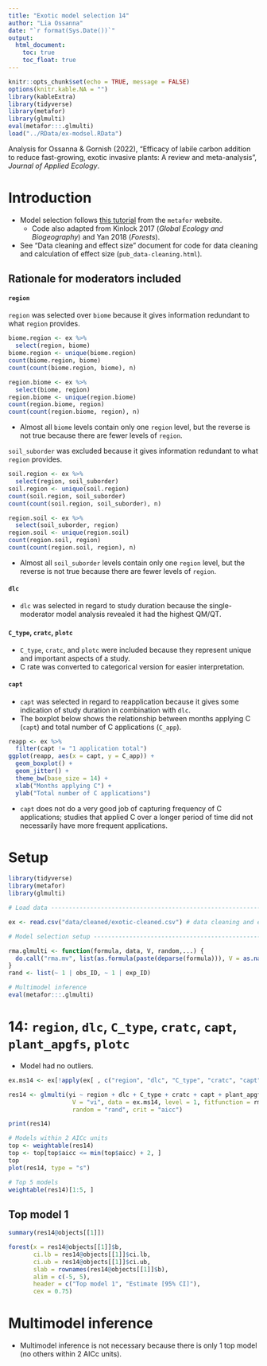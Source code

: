 ```yaml
---
title: "Exotic model selection 14"
author: "Lia Ossanna"
date: "`r format(Sys.Date())`"
output: 
  html_document:
    toc: true
    toc_float: true
---
```


```r
knitr::opts_chunk$set(echo = TRUE, message = FALSE)
options(knitr.kable.NA = "")
library(kableExtra)
library(tidyverse)
library(metafor)
library(glmulti)
eval(metafor:::.glmulti)
load("../RData/ex-modsel.RData")
```

Analysis for Ossanna & Gornish (2022), “Efficacy of labile carbon addition to reduce fast-growing, exotic invasive plants: A review and meta-analysis”, *Journal of Applied Ecology*.

# Introduction
- Model selection follows [this tutorial](https://www.metafor-project.org/doku.php/tips:model_selection_with_glmulti_and_mumin) from the  `metafor` website.
  - Code also adapted from Kinlock 2017 (*Global Ecology and Biogeography*) and Yan 2018 (*Forests*).
- See "Data cleaning and effect size" document for code for data cleaning and calculation of effect size (`pub_data-cleaning.html`).



## Rationale for moderators included
#### `region`
`region` was selected over `biome` because it gives information redundant to what `region` provides.
```r
biome.region <- ex %>% 
  select(region, biome)
biome.region <- unique(biome.region)
count(biome.region, biome)
count(count(biome.region, biome), n)

region.biome <- ex %>% 
  select(biome, region)
region.biome <- unique(region.biome)
count(region.biome, region)
count(count(region.biome, region), n)
```
  - Almost all `biome` levels contain only one `region` level, but the reverse is not true because there are fewer levels of `region`.

`soil_suborder` was excluded because it gives information redundant to what `region` provides.
```r
soil.region <- ex %>% 
  select(region, soil_suborder)
soil.region <- unique(soil.region)
count(soil.region, soil_suborder)
count(count(soil.region, soil_suborder), n)

region.soil <- ex %>% 
  select(soil_suborder, region)
region.soil <- unique(region.soil)
count(region.soil, region)
count(count(region.soil, region), n)
```
  - Almost all `soil_suborder` levels contain only one `region` level, but the reverse is not true because there are fewer levels of `region`.
  

#### `dlc`  
- `dlc` was selected in regard to study duration because the single-moderator model analysis revealed it had the highest QM/QT.


#### `C_type`, `cratc`, `plotc`
- `C_type`,  `cratc`, and `plotc` were included because they represent unique and important aspects of a study.
- C rate was converted to categorical version for easier interpretation.

#### `capt`
- `capt` was selected in regard to reapplication because it gives some indication of study duration in combination with `dlc`. 
- The boxplot below shows the relationship between months applying C (`capt`) and total number of C applications (`C_app`).
```r
reapp <- ex %>% 
  filter(capt != "1 application total")
ggplot(reapp, aes(x = capt, y = C_app)) +
  geom_boxplot() +
  geom_jitter() +
  theme_bw(base_size = 14) +
  xlab("Months applying C") +
  ylab("Total number of C applications")
```

  - `capt` does not do a very good job of capturing frequency of C applications; studies that applied C over a longer period of time did not necessarily have more frequent applications.


# Setup
```r
library(tidyverse)
library(metafor)
library(glmulti)

# Load data ---------------------------------------------------------------

ex <- read.csv("data/cleaned/exotic-cleaned.csv") # data cleaning and effect size calculation in separate script

# Model selection setup ---------------------------------------------------

rma.glmulti <- function(formula, data, V, random,...) {
  do.call("rma.mv", list(as.formula(paste(deparse(formula))), V = as.name(V), random = as.name(random), data = data,  method = "ML", ...))
}
rand <- list(~ 1 | obs_ID, ~ 1 | exp_ID)

# Multimodel inference
eval(metafor:::.glmulti)
```



# 14: `region`, `dlc`, `C_type`, `cratc`, `capt`, `plant_apgfs`, `plotc`
- Model had no outliers.

```r
ex.ms14 <- ex[!apply(ex[ , c("region", "dlc", "C_type", "cratc", "capt", "plant_apgfs", "plotc")], 1, anyNA), ]

res14 <- glmulti(yi ~ region + dlc + C_type + cratc + capt + plant_apgfs + plotc, 
                  V = "vi", data = ex.ms14, level = 1, fitfunction = rma.glmulti, 
                  random = "rand", crit = "aicc")
```
```r
print(res14)

# Models within 2 AICc units
top <- weightable(res14)
top <- top[top$aicc <= min(top$aicc) + 2, ]
top 
plot(res14, type = "s")

# Top 5 models
weightable(res14)[1:5, ]
```

## Top model 1
```r
summary(res14@objects[[1]])

forest(x = res14@objects[[1]]$b,
       ci.lb = res14@objects[[1]]$ci.lb,
       ci.ub = res14@objects[[1]]$ci.ub,
       slab = rownames(res14@objects[[1]]$b),
       alim = c(-5, 5),
       header = c("Top model 1", "Estimate [95% CI]"),
       cex = 0.75)
```


# Multimodel inference
- Multimodel inference is not necessary because there is only 1 top model (no others within 2 AICc units).